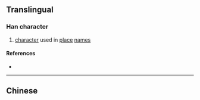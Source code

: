 {{character info/new}}
{{also|埡}}
==Translingual==

===Han character===
{{Han char|rn=32|rad=土|as=06|sn=9|four=|canj=GMTC|ids=⿰土亚}}

# [[character]] used in [[place]] [[name]]s

====References====
* {{Han ref|kx=0228.291|hdz=10437.090|uh=57AD|ud=22445}}

----

==Chinese==
{{zh-see|埡}}